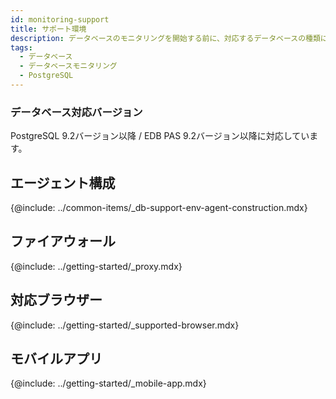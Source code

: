 ```yaml
---
id: monitoring-support
title: サポート環境
description: データベースのモニタリングを開始する前に、対応するデータベースの種類について確認してください。
tags:
  - データベース
  - データベースモニタリング
  - PostgreSQL
---
```



<Desc name='PostgreSQL' />

### データベース対応バージョン

PostgreSQL 9.2バージョン以降 / EDB PAS 9.2バージョン以降に対応しています。

## エージェント構成

{@include: ../common-items/_db-support-env-agent-construction.mdx} 

## ファイアウォール

{@include: ../getting-started/_proxy.mdx}

## 対応ブラウザー

{@include: ../getting-started/_supported-browser.mdx}

## モバイルアプリ

{@include: ../getting-started/_mobile-app.mdx} 
